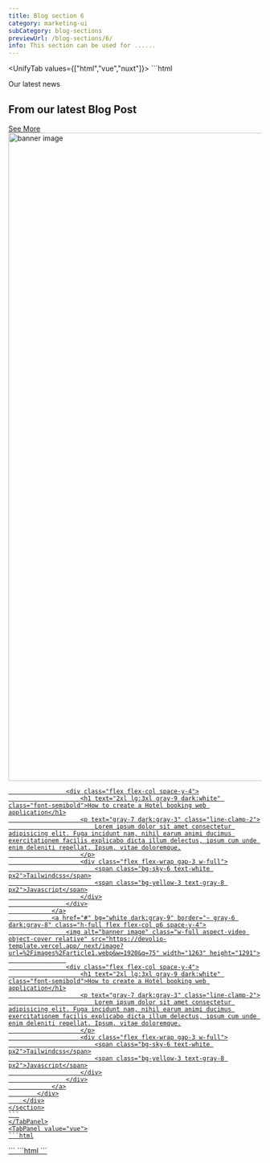 ```yaml
---
title: Blog section 6
category: marketing-ui
subCategory: blog-sections
previewUrl: /blog-sections/6/
info: This section can be used for ......
---
```


<UnifyTab values={["html","vue","nuxt"]}>
    <TabPanel value="html">
    ```html
    <section py20>
        <div px="5 sm:10 md:12 lg:5" class="max-w-7xl mx-auto space-y-14">
            <div class="flex md-justify-between">
                <div text="center md:left" class="space-y-6 max-w-2xl mx-auto md-mx-0">
                    <div text="center md:left" class="md-max-w-lg space-y-5">
                        <span before="absolute content-empty w4 h0.5 rd-md left-0 top-1/2 bg-sky-7 dark:bg-sky-6" text="sky-7 dark:sky-5" class="pl5 relative">
                            Our latest news
                        </span>
                        <h2 text="3xl md:4xl xl:5xl blue-950 dark:gray-2" class="font-semibold leading-tight">From our latest Blog Post</h2>
                    </div>
                </div>
                <div class="">
                    <a href="#" border="~ gray-1 dark:gray-9" text="blue-6 dark:gray-3" class="px6 py3 flex items-center gap-x-3">
                        See More
                        <span i-carbon-chevron-right text-lg></span>                      
                    </a>
                </div>
            </div>
            <div class="grid grid-cols-1 sm-grid-cols-2 gap-8 lg-gap-12">
                <a href="#" bg="white dark:gray-9" border="~ gray-6 dark:gray-8" class="h-full flex flex-col p6 space-y-4">
                    <img alt="banner image" class="w-full aspect-video object-cover relative" src="https://devolio-template.vercel.app/_next/image?url=%2Fimages%2Farticle1.webp&w=1920&q=75" width="1263" height="1291">
                    
                    <div class="flex flex-col space-y-4">
                        <h1 text="2xl lg:3xl gray-9 dark:white" class="font-semibold">How to create a Hotel booking web application</h1>
                        <p text="gray-7 dark:gray-3" class="line-clamp-2">
                            Lorem ipsum dolor sit amet consectetur adipisicing elit. Fuga incidunt nam, nihil earum animi ducimus exercitationem facilis explicabo dicta illum delectus, ipsum cum unde enim deleniti repellat. Ipsum, vitae doloremque.
                        </p>
                        <div class="flex flex-wrap gap-3 w-full">
                            <span class="bg-sky-6 text-white px2">Tailwindcss</span>
                            <span class="bg-yellow-3 text-gray-8 px2">Javascript</span>
                        </div>
                    </div>
                </a>
                <a href="#" bg="white dark:gray-9" border="~ gray-6 dark:gray-8" class="h-full flex flex-col p6 space-y-4">
                    <img alt="banner image" class="w-full aspect-video object-cover relative" src="https://devolio-template.vercel.app/_next/image?url=%2Fimages%2Farticle1.webp&w=1920&q=75" width="1263" height="1291">
                    
                    <div class="flex flex-col space-y-4">
                        <h1 text="2xl lg:3xl gray-9 dark:white" class="font-semibold">How to create a Hotel booking web application</h1>
                        <p text="gray-7 dark:gray-3" class="line-clamp-2">
                            Lorem ipsum dolor sit amet consectetur adipisicing elit. Fuga incidunt nam, nihil earum animi ducimus exercitationem facilis explicabo dicta illum delectus, ipsum cum unde enim deleniti repellat. Ipsum, vitae doloremque.
                        </p>
                        <div class="flex flex-wrap gap-3 w-full">
                            <span class="bg-sky-6 text-white px2">Tailwindcss</span>
                            <span class="bg-yellow-3 text-gray-8 px2">Javascript</span>
                        </div>
                    </div>
                </a>
            </div>
        </div>
    </section>
    ```
    </TabPanel>
    <TabPanel value="vue">
    ```html
  <template>
      <section py20>
          <div px="5 sm:10 md:12 lg:5" class="max-w-7xl mx-auto space-y-14">
              <div class="flex md-justify-between">
                  <div text="center md:left" class="space-y-6 max-w-2xl mx-auto md-mx-0">
                      <div text="center md:left" class="md-max-w-lg space-y-5">
                          <span before="absolute content-empty w4 h0.5 rd-md left-0 top-1/2 bg-sky-7 dark:bg-sky-6"
                              text="sky-7 dark:sky-5" class="pl5 relative">
                              Our latest news
                          </span>
                          <h2 text="3xl md:4xl xl:5xl blue-950 dark:gray-2" class="font-semibold leading-tight">From our
                              latest Blog Post</h2>
                      </div>
                  </div>
                  <div class="">
                      <a href="#" border="~ gray-1 dark:gray-9" text="blue-6 dark:gray-3"
                          class="px6 py3 flex items-center gap-x-3">
                          See More
                          <span i-carbon-chevron-right text-lg></span>
                      </a>
                  </div>
              </div>
              <div class="grid grid-cols-1 sm-grid-cols-2 gap-8 lg-gap-12">
                  <a href="#" bg="white dark:gray-9" border="~ gray-6 dark:gray-8" class="h-full flex flex-col p6 space-y-4">
                      <img alt="banner image" class="w-full aspect-video object-cover relative"
                          src="https://devolio-template.vercel.app/_next/image?url=%2Fimages%2Farticle1.webp&w=1920&q=75"
                          width="1263" height="1291">

                      <div class="flex flex-col space-y-4">
                          <h1 text="2xl lg:3xl gray-9 dark:white" class="font-semibold">How to create a Hotel booking web
                              application</h1>
                          <p text="gray-7 dark:gray-3" class="line-clamp-2">
                              Lorem ipsum dolor sit amet consectetur adipisicing elit. Fuga incidunt nam, nihil earum animi
                              ducimus exercitationem facilis explicabo dicta illum delectus, ipsum cum unde enim deleniti
                              repellat. Ipsum, vitae doloremque.
                          </p>
                          <div class="flex flex-wrap gap-3 w-full">
                              <span class="bg-sky-6 text-white px2">Tailwindcss</span>
                              <span class="bg-yellow-3 text-gray-8 px2">Javascript</span>
                          </div>
                      </div>
                  </a>
                  <a href="#" bg="white dark:gray-9" border="~ gray-6 dark:gray-8" class="h-full flex flex-col p6 space-y-4">
                      <img alt="banner image" class="w-full aspect-video object-cover relative"
                          src="https://devolio-template.vercel.app/_next/image?url=%2Fimages%2Farticle1.webp&w=1920&q=75"
                          width="1263" height="1291">

                      <div class="flex flex-col space-y-4">
                          <h1 text="2xl lg:3xl gray-9 dark:white" class="font-semibold">How to create a Hotel booking web
                              application</h1>
                          <p text="gray-7 dark:gray-3" class="line-clamp-2">
                              Lorem ipsum dolor sit amet consectetur adipisicing elit. Fuga incidunt nam, nihil earum animi
                              ducimus exercitationem facilis explicabo dicta illum delectus, ipsum cum unde enim deleniti
                              repellat. Ipsum, vitae doloremque.
                          </p>
                          <div class="flex flex-wrap gap-3 w-full">
                              <span class="bg-sky-6 text-white px2">Tailwindcss</span>
                              <span class="bg-yellow-3 text-gray-8 px2">Javascript</span>
                          </div>
                      </div>
                  </a>
              </div>
          </div>
      </section>
  </template>
    ```
    </TabPanel>
    <TabPanel value="nuxt">
    ```html
  <template>
    <section py20>
        <div px="5 sm:10 md:12 lg:5" class="max-w-7xl mx-auto space-y-14">
            <div class="flex md-justify-between">
                <div text="center md:left" class="space-y-6 max-w-2xl mx-auto md-mx-0">
                    <div text="center md:left" class="md-max-w-lg space-y-5">
                        <span before="absolute content-empty w4 h0.5 rd-md left-0 top-1/2 bg-sky-7 dark:bg-sky-6" text="sky-7 dark:sky-5" class="pl5 relative">
                            Our latest news
                        </span>
                        <h2 text="3xl md:4xl xl:5xl blue-950 dark:gray-2" class="font-semibold leading-tight">From our latest Blog Post</h2>
                    </div>
                </div>
                <div class="">
                    <nuxt-link to="#" border="~ gray-1 dark:gray-9" text="blue-6 dark:gray-3" class="px6 py3 flex items-center gap-x-3">
                        See More
                        <span i-carbon-chevron-right text-lg></span>                      
                    </nuxt-link>
                </div>
            </div>
            <div class="grid grid-cols-1 sm-grid-cols-2 gap-8 lg-gap-12">
                <nuxt-link to="#" bg="white dark:gray-9" border="~ gray-6 dark:gray-8" class="h-full flex flex-col p6 space-y-4">
                    <img alt="banner image" class="w-full aspect-video object-cover relative" src="https://devolio-template.vercel.app/_next/image?url=%2Fimages%2Farticle1.webp&w=1920&q=75" width="1263" height="1291">
                    
                    <div class="flex flex-col space-y-4">
                        <h1 text="2xl lg:3xl gray-9 dark:white" class="font-semibold">How to create a Hotel booking web application</h1>
                        <p text="gray-7 dark:gray-3" class="line-clamp-2">
                            Lorem ipsum dolor sit amet consectetur adipisicing elit. Fuga incidunt nam, nihil earum animi ducimus exercitationem facilis explicabo dicta illum delectus, ipsum cum unde enim deleniti repellat. Ipsum, vitae doloremque.
                        </p>
                        <div class="flex flex-wrap gap-3 w-full">
                            <span class="bg-sky-6 text-white px2">Tailwindcss</span>
                            <span class="bg-yellow-3 text-gray-8 px2">Javascript</span>
                        </div>
                    </div>
                </nuxt-link>
                <nuxt-link to="#" bg="white dark:gray-9" border="~ gray-6 dark:gray-8" class="h-full flex flex-col p6 space-y-4">
                    <img alt="banner image" class="w-full aspect-video object-cover relative" src="https://devolio-template.vercel.app/_next/image?url=%2Fimages%2Farticle1.webp&w=1920&q=75" width="1263" height="1291">
                    
                    <div class="flex flex-col space-y-4">
                        <h1 text="2xl lg:3xl gray-9 dark:white" class="font-semibold">How to create a Hotel booking web application</h1>
                        <p text="gray-7 dark:gray-3" class="line-clamp-2">
                            Lorem ipsum dolor sit amet consectetur adipisicing elit. Fuga incidunt nam, nihil earum animi ducimus exercitationem facilis explicabo dicta illum delectus, ipsum cum unde enim deleniti repellat. Ipsum, vitae doloremque.
                        </p>
                        <div class="flex flex-wrap gap-3 w-full">
                            <span class="bg-sky-6 text-white px2">Tailwindcss</span>
                            <span class="bg-yellow-3 text-gray-8 px2">Javascript</span>
                        </div>
                    </div>
                </nuxt-link>
            </div>
        </div>
    </section>
  </template>
    ```
    </TabPanel>
</UnifyTab>